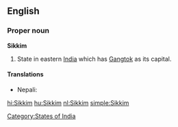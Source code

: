 ==English==

===Proper noun===
'''Sikkim'''

# State in eastern [[India]] which has [[Gangtok]] as its capital.

====Translations====
* Nepali: {{t-|ne|सिक्किम|sc=Deva|xs=Nepali}}

[[Category:States of India]]

[[hi:Sikkim]]
[[hu:Sikkim]]
[[nl:Sikkim]]
[[simple:Sikkim]]